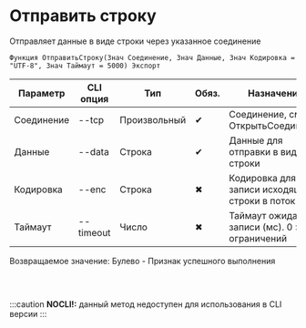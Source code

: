 ﻿---
sidebar_position: 6
---


# Отправить строку 
 Отправляет данные в виде строки через указанное соединение



`Функция ОтправитьСтроку(Знач Соединение, Знач Данные, Знач Кодировка = "UTF-8", Знач Таймаут = 5000) Экспорт`

  | Параметр | CLI опция | Тип | Обяз. | Назначение |
  |-|-|-|-|-|
  | Соединение | --tcp | Произвольный | &#x2714; | Соединение, см. ОткрытьСоединение |
  | Данные | --data | Строка | &#x2714; | Данные для отправки в виде строки |
  | Кодировка | --enc | Строка | &#x2716; | Кодировка для записи исходящей строки в поток |
  | Таймаут | --timeout | Число | &#x2716; | Таймаут ожидания записи (мс). 0 > без ограничений |

  
  Возвращаемое значение:   Булево - Признак успешного выполнения

<br/>




```bsl title="Пример использования для 1С:Предприятие/OneScript"

```
    
:::caution
**NOCLI!:** данный метод недоступен для использования в CLI версии
:::
<br/>




